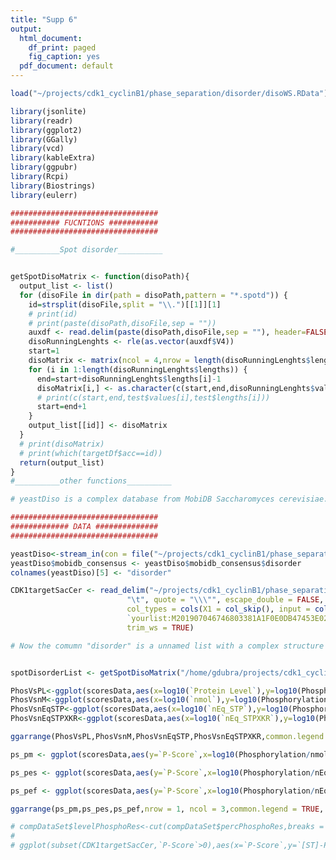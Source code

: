 ```yaml
---
title: "Supp 6"
output:
  html_document:
    df_print: paged
    fig_caption: yes
  pdf_document: default
---
```

  

```r
load("~/projects/cdk1_cyclinB1/phase_separation/disorder/disoWS.RData")

```

```r
library(jsonlite)
library(readr)
library(ggplot2)
library(GGally)
library(vcd)
library(kableExtra)
library(ggpubr)
library(Rcpi)
library(Biostrings)
library(eulerr)

#################################
########### FUCNTIONS ###########
#################################

#__________Spot disorder__________


getSpotDisoMatrix <- function(disoPath){ 
  output_list <- list()
  for (disoFile in dir(path = disoPath,pattern = "*.spotd")) {
    id=strsplit(disoFile,split = "\\.")[[1]][1]
    # print(id)
    # print(paste(disoPath,disoFile,sep = ""))
    auxdf <- read.delim(paste(disoPath,disoFile,sep = ""), header=FALSE, comment.char="#")
    disoRunningLenghts <- rle(as.vector(auxdf$V4))
    start=1
    disoMatrix <- matrix(ncol = 4,nrow = length(disoRunningLenghts$lengths))
    for (i in 1:length(disoRunningLenghts$lengths)) {
      end=start+disoRunningLenghts$lengths[i]-1
      disoMatrix[i,] <- as.character(c(start,end,disoRunningLenghts$values[i],disoRunningLenghts$lengths[i]))
      # print(c(start,end,test$values[i],test$lengths[i]))
      start=end+1
    }
    output_list[[id]] <- disoMatrix
  }
  # print(disoMatrix)
  # print(which(targetDf$acc==id))
  return(output_list)
}
#__________other functions__________

# yeastDiso is a complex database from MobiDB Saccharomyces cerevisiae. 

#################################
############# DATA ##############
#################################

yeastDiso<-stream_in(con = file("~/projects/cdk1_cyclinB1/phase_separation/disorder/disorder_UP000002311.mjson"),verbose = F)
yeastDiso$mobidb_consensus <- yeastDiso$mobidb_consensus$disorder
colnames(yeastDiso)[5] <- "disorder"

CDK1targetSacCer <- read_delim("~/projects/cdk1_cyclinB1/phase_separation/disorder/CDK1targetSacCer.csv", 
                          "\t", quote = "\\\"", escape_double = FALSE, 
                          col_types = cols(X1 = col_skip(), input = col_skip(), 
                          `yourlist:M201907046746803381A1F0E0DB47453E0216320D4B0BD1N` = col_skip()), 
                          trim_ws = TRUE)

# Now the comumn "disorder" is a unnamed list with a complex structure for each row of the data frame


spotDisorderList <- getSpotDisoMatrix("/home/gdubra/projects/cdk1_cyclinB1/phase_separation/disorder/spot_run_yeast/")


```

```r

PhosVsPL<-ggplot(scoresData,aes(x=log10(`Protein Level`),y=log10(Phosphorylation)))+geom_point(aes(color=target)) + theme_linedraw() + xlab("Log10(Protein Level<ng>)") + ylab("Log10(Phosphorylation)")
PhosVsnM<-ggplot(scoresData,aes(x=log10(`nmol`),y=log10(Phosphorylation)))+geom_point(aes(color=target)) + theme_linedraw() + theme(axis.title.y = element_blank())+ xlab("Log10(nmoles)") + ylab("Log10(Phosphorylation)")
PhosVsnEqSTP<-ggplot(scoresData,aes(x=log10(`nEq_STP`),y=log10(Phosphorylation)))+geom_point(aes(color=target)) + theme_linedraw()  + xlab("Log10(nEquivalents S/T-P)") + ylab("Log10(Phosphorylation)") 
PhosVsnEqSTPXKR<-ggplot(scoresData,aes(x=log10(`nEq_STPXKR`),y=log10(Phosphorylation)))+geom_point(aes(color=target)) + theme_linedraw() + theme(axis.title.y = element_blank()) + xlab("Log10(nEquivalents S/T-P-x-K/R)") + ylab("Log10(Phosphorylation)")

ggarrange(PhosVsPL,PhosVsnM,PhosVsnEqSTP,PhosVsnEqSTPXKR,common.legend = TRUE, legend = "bottom")
```

```r

ps_pm <- ggplot(scoresData,aes(y=`P-Score`,x=log10(Phosphorylation/nmol)))+geom_point(aes(color=target)) + theme_linedraw()  +  ylab("P-Score") + xlab("Log10(Phosphorylation/nMoles)")

ps_pes <- ggplot(scoresData,aes(y=`P-Score`,x=log10(Phosphorylation/nEq_STP)))+geom_point(aes(color=target)) + theme_linedraw() + theme(axis.title.y = element_blank()) +  ylab("P-Score") + xlab("Log10(Phosphorylation/nEquivalents S/T-P)")

ps_pef <- ggplot(scoresData,aes(y=`P-Score`,x=log10(Phosphorylation/nEq_STPXKR)))+geom_point(aes(color=target)) + theme_linedraw() + theme(axis.title.y = element_blank()) +  ylab("P-Score") + xlab("Log10(Phosphorylation/nEquivalents S/T-P-x-K/R)")

ggarrange(ps_pm,ps_pes,ps_pef,nrow = 1, ncol = 3,common.legend = TRUE, legend = "bottom")
```
```r


# compDataSet$levelPhosphoRes<-cut(compDataSet$percPhosphoRes,breaks = c(0,0.45,1,10),labels = c("Low","Mid","High"))
# 
# ggplot(subset(CDK1targetSacCer,`P-Score`>0),aes(x=`P-Score`,y=`[ST]-P-X-[KR]`/length))+geom_point(aes(color=target))+geom_smooth(method=lm, se=FALSE)


```